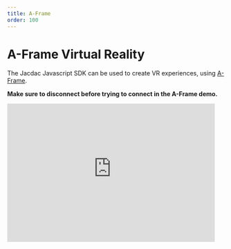```yaml
---
title: A-Frame
order: 100
---
```


# A-Frame Virtual Reality

The Jacdac Javascript SDK can be used to create VR experiences, using [A-Frame](https://aframe.io/).

**Make sure to disconnect before trying to connect in the A-Frame demo.**

<iframe src="https://jacdac-aframe-demo.glitch.me" style="border: none;" width="480" height="320" allow="usb;serial;bluetooth" />

The following snippet is a possible use of Jacdac in a VR setting. 
The radius of the sphere is controlled by any potentiometer module.

```typescript
// grab the aframe sphere
const sphere = document.getElementById("sphere");
// using an animation frame to query sensor and update DOM
function step() {
  // collect all sensor info into a simple object data structure
  const { potentiometer } = jacdac.snapshotSensors(bus)
  // grab the first position on potentiometer
  // !! data will be undefined if nothing is connected ``
  const [pos = 0] = potentiometer
  // a-frame magic
  sphere.setAttribute("radius", 0.5 + pos)
  // keep animating
  window.requestAnimationFrame(step);
}
window.requestAnimationFrame(step);
```

* [Remix the starter project](https://glitch.com/edit/#!/jacdac-aframe-demo)